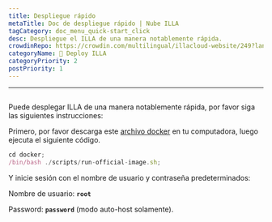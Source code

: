 ```yaml
---
title: Despliegue rápido
metaTitle: Doc de despliegue rápido | Nube ILLA
tagCategory: doc_menu_quick-start_click
desc: Despliegue el ILLA de una manera notablemente rápida.
crowdinRepo: https://crowdin.com/multilingual/illacloud-website/249?languages=es&filter=basic&value=0
categoryName: 👷 Deploy ILLA
categoryPriority: 2
postPriority: 1
---
```


* * *

## <h2 hidden>Despliegue rápido</h2>

Puede desplegar ILLA de una manera notablemente rápida, por favor siga las siguientes instrucciones:

Primero, por favor descarga este [archivo docker](https://github.com/illacloud/deploy-illa-manually/tree/main/docker) en tu computadora, luego ejecuta el siguiente código.

```jsx
cd docker;
/bin/bash ./scripts/run-official-image.sh;
```

Y inicie sesión con el nombre de usuario y contraseña predeterminados:

Nombre de usuario: **`root`**

Password: **`password`** (modo auto-host solamente).
